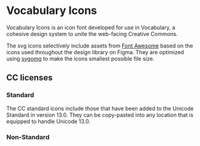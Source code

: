 
<Meta title="Vocabulary SVG Icons"/>

# Vocabulary Icons

Vocabulary Icons is an icon font developed for use in Vocabulary, a cohesive design system to unite the web-facing
Creative Commons.

The svg icons selectively include assets from [Font Awesome](https://fontawesome.com) based on the icons used
throughout the design library on Figma. They are optimized using [svgomg](https://jakearchibald.github.io/svgomg/) to
make the icons smallest possible file size.

## CC licenses

### Standard

The CC standard icons include those that have been added to the Unicode Standard in version 13.0. They can
be copy-pasted into any location that is equipped to handle Unicode 13.0.

<IconGallery>
  <IconGallery.Item name='cc-zero' copyValue={'@creativecommons/vocabulary/assets/svg/cc-zero.svg'}>
    <CCZero />
  </IconGallery.Item>
  <IconGallery.Item name='cc-sa' copyValue={'@creativecommons/vocabulary/assets/svg/cc-by.svg'}>
    <CCSa />
  </IconGallery.Item>
  <IconGallery.Item name='cc-nc' copyValue={'@creativecommons/vocabulary/assets/svg/cc-by.svg'}>
    <CCBy />
  </IconGallery.Item>
  <IconGallery.Item name='cc-logo' copyValue={'@creativecommons/vocabulary/assets/svg/cc-logo.svg'}>
    <CCLogo />
  </IconGallery.Item>
  <IconGallery.Item name='cc-pd' copyValue={'@creativecommons/vocabulary/assets/svg/cc-pd.svg'}>
    <CCPd />
   </IconGallery.Item>
  <IconGallery.Item name='cc-by' copyValue={'@creativecommons/vocabulary/assets/svg/cc-by.svg'}>
    <CCBy />
  </IconGallery.Item>
  <IconGallery.Item name='cc-nd' copyValue={'@creativecommons/vocabulary/assets/svg/cc-nd.svg'}>
    <CCNd />
  </IconGallery.Item>
</IconGallery>

### Non-Standard

<IconGallery>
  <IconGallery.Item name='CC heart' copyValue={'@creativecommons/vocabulary/assets/svg/cc-heart.svg'}>
      <CCHeart />
  </IconGallery.Item>
  <IconGallery.Item name='CC heart filled' copyValue={'@creativecommons/vocabulary/assets/svg/cc-heart-filled.svg'}>
      <CCHeartFilled />
  </IconGallery.Item>
  <IconGallery.Item name='CC logo' copyValue={'@creativecommons/vocabulary/assets/svg/cc-logo.svg'}>
    <CCLogo />
  </IconGallery.Item>
</IconGallery>


